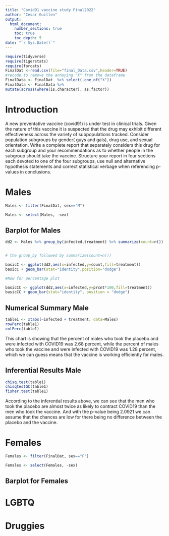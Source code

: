 ```yaml
---
title: "Covid91 vaccine study Final2022"
author: "Cesar Guillen"
output: 
  html_document:
    number_sections: true
    toc: true
    toc_depth: 5
date: "`r Sys.Date()`" 
---
```


```r
require(tidyverse)
require(tigerstats)
require(forcats)
FinalDat <-read.csv(file="final_Data.csv",header=TRUE)
#recode to remove the annoying "X" from the dataframe
FinalData <- FinalDat  %>% select(-one_of("X"))
FinalData <- FinalData %>%
mutate(across(where(is.character), as.factor))
```

# Introduction

A new  preventative vaccine (covid91) is under test in clinical trials. Given the nature of this vaccine it is suspected that the drug may exhibit different effectiveness across the variety of subpopulations tracked. Consider population subgroups by gender( guys and gals), drug use, and sexual orientation. Write a complete report that separately considers this drug for each subgroup and your recommendations as to whether people in the subgroup should take the vaccine. Structure your report in four sections each devoted to one of the four subgroups, use null and alternative hypothesis statements and correct statistical verbage when referencing p-values in conclusions.

# Males

```r
Males <- filter(FinalDat, sex=="M")
```

```r
Males <- select(Males, -sex)
```

## Barplot for Males
```r
dd2 <- Males %>% group_by(infected,treatment) %>% summarize(count=n()) %>% mutate(prcnt=count/sum(count))


# the group_by followed by summarize(count=n())

basicC <- ggplot(dd2,aes(x=infected,y=count,fill=treatment))
basicC + geom_bar(stat="identity",position="dodge")

#Now for percentage plot

basicCC <- ggplot(dd2,aes(x=infected,y=prcnt*100,fill=treatment)) 
basicCC + geom_bar(stat="identity", position = "dodge")
```

## Numerical Summary Male
```r
table1 <- xtabs(~infected + treatment, data=Males)
rowPerc(table1)
colPerc(table1)
```
This chart is showing that the percent of males who took the placebo and were infected with COVID19 was 2.68 percent, while the percent of males who took the vaccine and were infected with COVID19 was 1.28 percent, which we can guess means that the vaccine is working efficiently for males. 

## Inferential Results Male
```r
chisq.test(table1)
chisqtestGC(table1)
fisher.test(table1)
```

According to the inferential results above, we can see that the men who took the placebo are almost twice as likely to contract COVID19 than the men who took the vaccine. And with the p-value being 2.0921 we can assume that the chances are low for there being no difference between the placebo and the vaccine.



# Females

```r
Females <- filter(FinalDat, sex=="F")
```

```r
Females <- select(Females, -sex)
```

## Barplot for Females



# LGBTQ



# Druggies

